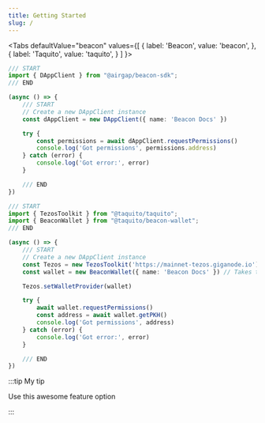 ```yaml
---
title: Getting Started
slug: /
---
```



<Tabs
  defaultValue="beacon"
  values={[
    { label: 'Beacon', value: 'beacon', },
    { label: 'Taquito', value: 'taquito', }
  ]
}>
<TabItem value="beacon">

<!-- embedme ../examples/request-permissions-beacon.ts -->
```ts
/// START
import { DAppClient } from "@airgap/beacon-sdk";
/// END

(async () => {
    /// START
    // Create a new DAppClient instance
    const dAppClient = new DAppClient({ name: 'Beacon Docs' })

    try {
        const permissions = await dAppClient.requestPermissions()
        console.log('Got permissions', permissions.address)
    } catch (error) {
        console.log('Got error:', error)
    }

    /// END
})
```

</TabItem>
<TabItem value="taquito">

<!-- embedme ../examples/request-permissions-taquito.ts -->
```ts
/// START
import { TezosToolkit } from "@taquito/taquito";
import { BeaconWallet } from "@taquito/beacon-wallet";
/// END

(async () => {
    /// START
    // Create a new DAppClient instance
    const Tezos = new TezosToolkit('https://mainnet-tezos.giganode.io')
    const wallet = new BeaconWallet({ name: 'Beacon Docs' }) // Takes the same arguments as the DAppClient constructor

    Tezos.setWalletProvider(wallet)

    try {
        await wallet.requestPermissions()
        const address = await wallet.getPKH()
        console.log('Got permissions', address)
    } catch (error) {
        console.log('Got error:', error)
    }

    /// END
})
```

</TabItem>
</Tabs>

:::tip My tip

Use this awesome feature option

:::